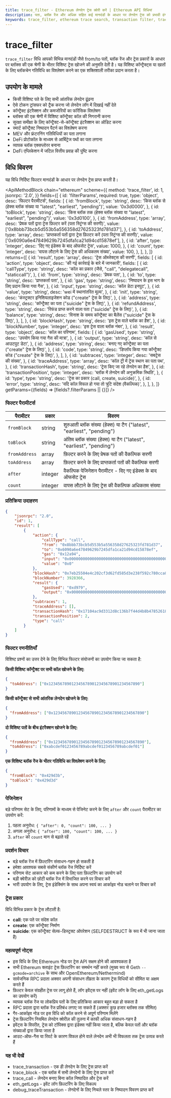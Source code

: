 ```yaml
---
title: trace_filter - Ethereum लेनदेन ट्रेस क्वेरी करें | Ethereum API विधियां
description: पता, ब्लॉक रेंज और अधिक सहित कई मानदंडों के आधार पर लेनदेन ट्रेस को प्रभावी ढंग से खोजने और फ़िल्टर करने के लिए trace_filter विधि का उपयोग करना सीखें।
keywords: trace_filter, ethereum trace search, transaction filter, trace query, blockchain data, smart contract interactions, internal transactions, trace filtering, ethereum forensics, call filter, trace analysis, block range search, address filter, transaction monitoring, trace indexing, smart contract tracing, contract calls, function calls, value transfers, trace querying
---
```


# trace_filter

`trace_filter` विधि आपको विभिन्न मानदंडों जैसे from/to पतों, ब्लॉक रेंज और ट्रेस प्रकारों के आधार पर ब्लॉक्स की एक श्रेणी के भीतर विशिष्ट ट्रेस खोजने की अनुमति देती है। यह विशिष्ट कॉन्ट्रैक्ट्स या खातों के लिए ब्लॉकचेन गतिविधि का विश्लेषण करने का एक शक्तिशाली तरीका प्रदान करता है।

## उपयोग के मामले

- किसी विशिष्ट पते के लिए सभी आंतरिक लेनदेन ढूंढना
- ऐसे टोकन ट्रांसफर को ट्रैक करना जो लेनदेन लॉग में दिखाई नहीं देते
- कॉन्ट्रैक्ट इंटरैक्शन और कमजोरियों का फॉरेंसिक विश्लेषण
- ब्लॉक्स की एक श्रेणी में विशिष्ट कॉन्ट्रैक्ट कॉल की निगरानी करना
- सुरक्षा समीक्षा के लिए कॉन्ट्रैक्ट-से-कॉन्ट्रैक्ट इंटरैक्शन का ऑडिट करना
- स्मार्ट कॉन्ट्रैक्ट निष्पादन पैटर्न का विश्लेषण करना
- MEV और फ्रंटरनिंग गतिविधियों का पता लगाना
- DeFi प्रोटोकॉल के माध्यम से आर्बिट्रेज पथों का पता लगाना
- व्यापक ब्लॉक एक्सप्लोरर बनाना
- DeFi एप्लिकेशन में जटिल वित्तीय प्रवाह की पुष्टि करना

## विधि विवरण

यह विधि निर्दिष्ट फिल्टर मानदंडों के आधार पर लेनदेन ट्रेस प्राप्त करती है।

<ApiMethodBlock
	chain="ethereum"
	scheme={{
		method: 'trace_filter',
		id: 1,
		jsonrpc: '2.0',
	}}
	fields={[
		{
			id: 'filterParams',
			required: true,
			type: 'object',
			desc: 'फिल्टर पैरामीटर्स',
			fields: [
				{
					id: 'fromBlock',
					type: 'string',
					desc: 'किस ब्लॉक से (हेक्स ब्लॉक संख्या या "latest", "earliest", "pending")',
					value: '0x3d0000',
				},
				{
					id: 'toBlock',
					type: 'string',
					desc: 'किस ब्लॉक तक (हेक्स ब्लॉक संख्या या "latest", "earliest", "pending")',
					value: '0x3d0100',
				},
				{
					id: 'fromAddress',
					type: 'array',
					desc: 'प्रेषक पतों द्वारा ट्रेस फ़िल्टर करें (पता स्ट्रिंग्स की सरणी)',
					value: ['0x8bbb73bcb5d553b5a556358d27625323fd781d37'],
				},
				{
					id: 'toAddress',
					type: 'array',
					desc: 'प्राप्तकर्ता पतों द्वारा ट्रेस फ़िल्टर करें (पता स्ट्रिंग्स की सरणी)',
					value: ['0x6090a6e47849629b7245dfa1ca21d94cd15878ef'],
				},
				{
					id: 'after',
					type: 'integer',
					desc: 'दिए गए इंडेक्स के बाद ऑफसेट ट्रेस',
					value: 1000,
				},
				{
					id: 'count',
					type: 'integer',
					desc: 'वापस लौटाने के लिए ट्रेस की अधिकतम संख्या',
					value: 100,
				},
			],
		},
	]}
	returns={[
		{
			id: 'result',
			type: 'array',
			desc: 'ट्रेस ऑब्जेक्ट्स की सरणी',
			fields: [
				{
					id: 'action',
					type: 'object',
					desc: 'की गई कार्रवाई के बारे में जानकारी',
					fields: [
						{
							id: 'callType',
							type: 'string',
							desc: 'कॉल का प्रकार (जैसे, "call", "delegatecall", "staticcall")',
						},
						{
							id: 'from',
							type: 'string',
							desc: 'प्रेषक पता',
						},
						{
							id: 'to',
							type: 'string',
							desc: 'प्राप्तकर्ता पता',
						},
						{
							id: 'gas',
							type: 'string',
							desc: 'निष्पादन के इस भाग के लिए प्रदान किया गया गैस',
						},
						{
							id: 'input',
							type: 'string',
							desc: 'कॉल डेटा इनपुट',
						},
						{
							id: 'value',
							type: 'string',
							desc: 'wei में स्थानांतरित मूल्य',
						},
						{
							id: 'init',
							type: 'string',
							desc: 'कंस्ट्रक्टर इनिशियलाइजेशन कोड ("create" ट्रेस के लिए)',
						},
						{
							id: 'address',
							type: 'string',
							desc: 'कॉन्ट्रैक्ट का पता ("suicide" ट्रेस के लिए)',
						},
						{
							id: 'refundAddress',
							type: 'string',
							desc: 'रिफंड प्राप्त करने वाला पता ("suicide" ट्रेस के लिए)',
						},
						{
							id: 'balance',
							type: 'string',
							desc: 'विनाश के समय कॉन्ट्रैक्ट का बैलेंस ("suicide" ट्रेस के लिए)',
						},
					],
				},
				{
					id: 'blockHash',
					type: 'string',
					desc: 'इस ट्रेस वाले ब्लॉक का हैश',
				},
				{
					id: 'blockNumber',
					type: 'integer',
					desc: 'इस ट्रेस वाला ब्लॉक नंबर',
				},
				{
					id: 'result',
					type: 'object',
					desc: 'कॉल का परिणाम',
					fields: [
						{
							id: 'gasUsed',
							type: 'string',
							desc: 'उपयोग किया गया गैस की मात्रा',
						},
						{
							id: 'output',
							type: 'string',
							desc: 'कॉल से आउटपुट डेटा',
						},
						{
							id: 'address',
							type: 'string',
							desc: 'बनाए गए कॉन्ट्रैक्ट का पता ("create" ट्रेस के लिए)',
						},
						{
							id: 'code',
							type: 'string',
							desc: 'डिप्लॉय किया गया कॉन्ट्रैक्ट कोड ("create" ट्रेस के लिए)',
						},
					],
				},
				{
					id: 'subtraces',
					type: 'integer',
					desc: 'सबट्रेस की संख्या',
				},
				{
					id: 'traceAddress',
					type: 'array',
					desc: 'कॉल ट्री में ट्रेस स्थान का पता पथ',
				},
				{
					id: 'transactionHash',
					type: 'string',
					desc: 'ट्रेस किए जा रहे लेनदेन का हैश',
				},
				{
					id: 'transactionPosition',
					type: 'integer',
					desc: 'ब्लॉक में लेनदेन की अनुक्रमिक स्थिति',
				},
				{
					id: 'type',
					type: 'string',
					desc: 'ट्रेस का प्रकार (call, create, suicide)',
				},
				{
					id: 'error',
					type: 'string',
					desc: 'यदि कॉल विफल हो गया तो त्रुटि संदेश (वैकल्पिक)',
				},
			],
		},
	]}
	getParams={(fields) => [fields?.filterParams || {}]}
/>

### फिल्टर पैरामीटर्स

| पैरामीटर | प्रकार | विवरण |
| --- | --- | --- |
| `fromBlock` | string | शुरुआती ब्लॉक संख्या (हेक्स) या टैग ("latest", "earliest", "pending") |
| `toBlock` | string | अंतिम ब्लॉक संख्या (हेक्स) या टैग ("latest", "earliest", "pending") |
| `fromAddress` | array | फ़िल्टर करने के लिए प्रेषक पतों की वैकल्पिक सरणी |
| `toAddress` | array | फ़िल्टर करने के लिए प्राप्तकर्ता पतों की वैकल्पिक सरणी |
| `after` | integer | वैकल्पिक पेजिनेशन पैरामीटर - दिए गए इंडेक्स के बाद ऑफसेट ट्रेस |
| `count` | integer | वापस लौटाने के लिए ट्रेस की वैकल्पिक अधिकतम संख्या |

### प्रतिक्रिया उदाहरण

```json
{
	"jsonrpc": "2.0",
	"id": 1,
	"result": [
		{
			"action": {
				"callType": "call",
				"from": "0x8bbb73bcb5d553b5a556358d27625323fd781d37",
				"to": "0x6090a6e47849629b7245dfa1ca21d94cd15878ef",
				"gas": "0x12a94",
				"input": "0x0000000000000000000000000000000000000000000000000000000000000000",
				"value": "0x0"
			},
			"blockHash": "0x7eb25504e4c202cf3d62fd585d3e238f592c780cca82dacb2ed3cb5b38883add",
			"blockNumber": 3928366,
			"result": {
				"gasUsed": "0xd979",
				"output": "0x0000000000000000000000000000000000000000000000000000000000000001"
			},
			"subtraces": 1,
			"traceAddress": [],
			"transactionHash": "0x17104ac9d3312d8c136b7f44d4b8b47852618065ebfa534bd2d3b5ef218ca1f3",
			"transactionPosition": 2,
			"type": "call"
		}
	]
}
```

### फिल्टर रणनीतियाँ

विशिष्ट प्रश्नों का उत्तर देने के लिए विभिन्न फिल्टर संयोजनों का उपयोग किया जा सकता है:

**किसी विशिष्ट कॉन्ट्रैक्ट पर सभी कॉल खोजने के लिए:**
```json
{
  "toAddress": ["0x1234567890123456789012345678901234567890"]
}
```

**किसी कॉन्ट्रैक्ट से सभी आंतरिक लेनदेन खोजने के लिए:**
```json
{
  "fromAddress": ["0x1234567890123456789012345678901234567890"]
}
```

**दो विशिष्ट पतों के बीच इंटरैक्शन खोजने के लिए:**
```json
{
  "fromAddress": ["0x1234567890123456789012345678901234567890"],
  "toAddress": ["0xabcdef0123456789abcdef0123456789abcdef01"]
}
```

**एक विशिष्ट ब्लॉक रेंज के भीतर गतिविधि का विश्लेषण करने के लिए:**
```json
{
  "fromBlock": "0x429d3b",
  "toBlock": "0x429d3d"
}
```

### पेजिनेशन

बड़े परिणाम सेट के लिए, परिणामों के माध्यम से पेजिनेट करने के लिए `after` और `count` पैरामीटर का उपयोग करें:

1. पहला अनुरोध: `{ "after": 0, "count": 100, ... }`
2. अगला अनुरोध: `{ "after": 100, "count": 100, ... }`
3. `after` को `count` मान से बढ़ाते रहें

### प्रदर्शन विचार

- बड़े ब्लॉक रेंज में फ़िल्टरिंग संसाधन-गहन हो सकती है
- हमेशा आवश्यक सबसे संकीर्ण ब्लॉक रेंज निर्दिष्ट करें
- परिणाम सेट आकार को कम करने के लिए पता फ़िल्टरिंग का उपयोग करें
- बड़ी क्वेरीज़ को छोटी ब्लॉक रेंज में विभाजित करने पर विचार करें
- भारी उपयोग के लिए, ट्रेस इंडेक्सिंग के साथ अपना स्वयं का आर्काइव नोड चलाने पर विचार करें

### ट्रेस प्रकार

विधि विभिन्न प्रकार के ट्रेस लौटाती है:

- **call**: एक पते पर संदेश कॉल
- **create**: एक कॉन्ट्रैक्ट निर्माण
- **suicide**: एक कॉन्ट्रैक्ट सेल्फ-डिस्ट्रक्ट ऑपरेशन (SELFDESTRUCT के रूप में भी जाना जाता है)

### महत्वपूर्ण नोट्स

- इस विधि के लिए Ethereum नोड पर ट्रेस API सक्षम होने की आवश्यकता है
- सभी Ethereum क्लाइंट ट्रेस फ़िल्टरिंग का समर्थन नहीं करते (मुख्य रूप से Geth `--gcmode=archive` के साथ और OpenEthereum/Nethermind)
- सार्वजनिक RPC प्रदाता अक्सर अपनी संसाधन तीव्रता के कारण ट्रेस विधियों को सीमित या अक्षम करते हैं
- फ़िल्टर केवल संग्रहीत ट्रेस पर लागू होते हैं, लॉग इवेंट्स पर नहीं (इवेंट लॉग के लिए eth_getLogs का उपयोग करें)
- व्यापक ब्लॉक रेंज या लोकप्रिय पतों के लिए प्रतिक्रिया आकार बहुत बड़ा हो सकता है
- RPC प्रदाता द्वारा ब्लॉक रेंज प्रतिबंध लगाए जा सकते हैं (अक्सर कुछ हजार ब्लॉक्स तक सीमित)
- गैर-आर्काइव नोड पर इस विधि को कॉल करने से अपूर्ण परिणाम मिलेंगे
- ट्रेस फ़िल्टरिंग नियमित लेनदेन क्वेरीज़ की तुलना में काफी अधिक संसाधन-गहन है
- इवेंट्स के विपरीत, ट्रेस को टॉपिक्स द्वारा इंडेक्स नहीं किया जाता है, बल्कि केवल पतों और ब्लॉक संख्याओं द्वारा किया जाता है
- आउट-ऑफ-गैस या रिवर्ट के कारण विफल होने वाले लेनदेन अभी भी विफलता तक ट्रेस उत्पन्न करते हैं

### यह भी देखें

- <Link to="/docs/ethereum/trace-methods/trace_transaction" title="एक विशिष्ट लेनदेन के लिए विस्तृत निष्पादन ट्रेस प्राप्त करें">trace_transaction</Link> - एक ही लेनदेन के लिए ट्रेस प्राप्त करें
- <Link to="/docs/ethereum/trace-methods/trace_block" title="एक ब्लॉक में सभी लेनदेनों के लिए निष्पादन ट्रेस प्राप्त करें">trace_block</Link> - एक ब्लॉक में सभी लेनदेनों के लिए ट्रेस प्राप्त करें
- <Link to="/docs/ethereum/trace-methods/trace_call" title="लेनदेन बनाए बिना एक कॉल का ट्रेस करें">trace_call</Link> - लेनदेन बनाए बिना कॉल निष्पादित और ट्रेस करें
- <Link to="/docs/ethereum/core-methods/eth_getLogs" title="फिल्टर मानदंडों के आधार पर इवेंट लॉग क्वेरी करें">eth_getLogs</Link> - इवेंट लॉग फ़िल्टरिंग के लिए विकल्प
- <Link to="/docs/ethereum/debug-methods/debug_traceTransaction" title="एक लेनदेन के लिए लो-लेवल EVM निष्पादन विवरण प्राप्त करें">debug_traceTransaction</Link> - लेनदेनों के लिए निचले स्तर के निष्पादन विवरण प्राप्त करें
